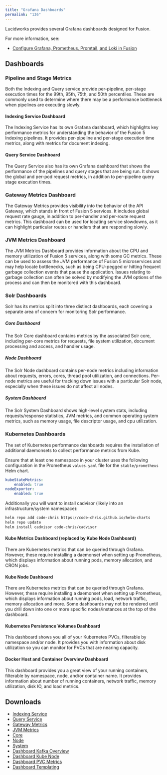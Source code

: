 ```yaml
---
title: "Grafana Dashboards"
permalink: "136"
---
```


Lucidworks provides several Grafana dashboards designed for Fusion.

For more information, see:

* [Configure Grafana, Prometheus, Promtail, and Loki in Fusion](/how-to/jpemcg/configure-grafana-prometheus-promtail-loki-in-fusion)

## Dashboards

### Pipeline and Stage Metrics

Both the Indexing and Query service provide per-pipeline, per-stage execution times for the 99th, 95th, 75th, and 50th percentiles. These are commonly used to determine where there may be a performance bottleneck when pipelines are executing slowly.

#### Indexing Service Dashboard

The Indexing Service has its own Grafana dashboard, which highlights key performance metrics for understanding the behavior of the Fusion 5 Indexing pipelines. It provides per-pipeline and per-stage execution time metrics, along with metrics for document indexing.

#### Query Service Dashboard

The Query Service also has its own Grafana dashboard that shows the performance of the pipelines and query stages that are being run. It shows the global and per-pod request metrics, in addition to per-pipeline query stage execution times.

### Gateway Metrics Dashboard

The Gateway Metrics provides visibility into the behavior of the API Gateway, which stands in front of Fusion 5 services.
It includes global request rate gauge, in addition to per-handler and per-route request metrics. This dashboard can be used for locating service slowdowns, as it can highlight particular routes or handlers that are responding slowly.

### JVM Metrics Dashboard

The JVM Metrics Dashboard provides information about the CPU and memory utilization of Fusion 5 services, along with some GC metrics. These can be used to assess the JVM performance of Fusion 5 microservices and may help locate bottlenecks, such as being CPU-pegged or hitting frequent garbage collection events that pause the application. Issues relating to garbage collection can often be solved by modifying the JVM options of the process and can then be monitored with this dashboard.

### Solr Dashboards

Solr has its metrics split into three distinct dashboards, each covering a separate area of concern for monitoring Solr performance.

##### Core Dashboard

The Solr Core dashboard contains metrics by the associated Solr core, including per-core metrics for requests, file system utilization, document processing and access, and handler usage.

##### Node Dashboard

The Solr Node dashboard contains per-node metrics including information about requests, errors, cores, thread pool utilization, and connections. Per-node metrics are useful for tracking down issues with a particular Solr node, especially when these issues do not affect all nodes.

##### System Dashboard

The Solr System Dashboard shows high-level system stats, including requests/response statistics, JVM metrics, and common operating system metrics, such as memory usage, file descriptor usage, and cpu utilization.

### Kubernetes Dashboards

The set of Kubernetes performance dashboards requires the installation of additional daemonsets to collect performance metrics from Kube.

Ensure that at least one namespace in your cluster uses the following configuration in the Prometheus `values.yaml` file for the `stable/prometheus` Helm chart.

```yaml
kubeStateMetrics:
    enabled: true
nodeExporter:
    enabled: true
```

Additionally you will want to install cadvisor (likely into an infrastructure/system namespace):

```sh
helm repo add code-chris https://code-chris.github.io/helm-charts
helm repo update
helm install cadvisor code-chris/cadvisor
```

#### Kube Metrics Dashboard (replaced by Kube Node Dashboard)

There are Kubernetes metrics that can be queried through Grafana. However, these require installing a daemonset when setting up Prometheus, which displays information about running pods, memory allocation, and CRON jobs.

#### Kube Node Dashboard

There are Kubernetes metrics that can be queried through Grafana. However, these require installing a daemonset when setting up Prometheus, which displays information about running pods, load, network traffic, memory allocation and more. Some dashboards may not be rendered until you drill down into one or more specific nodes/instances at the top of the dashboard.

#### Kubernetes Persistence Volumes Dashboard

This dashboard shows you all of your Kubernetes PVCs, filterable by namespace and/or node. It provides you with information about disk utilization so you can monitor for PVCs that are nearing capacity.

#### Docker Host and Container Overview Dashboard

This dashboard provides you a great view of your running containers, filterable by namespace, node, and/or container name. It provides information about number of running containers, network traffic, memory utilization, disk IO, and load metrics.

## Downloads

* [Indexing Service](https://raw.githubusercontent.com/lucidworks/fusion-cloud-native/master/monitoring/helm/fusion-monitoring-stack/dashboards/dashboard_indexing_metrics.json)
* [Query Service](https://raw.githubusercontent.com/lucidworks/fusion-cloud-native/master/monitoring/helm/fusion-monitoring-stack/dashboards/dashboard_query_pipeline.json)
* [Gateway Metrics](https://raw.githubusercontent.com/lucidworks/fusion-cloud-native/master/monitoring/helm/fusion-monitoring-stack/dashboards/dashboard_gateway_metrics.json)
* [JVM Metrics](https://raw.githubusercontent.com/lucidworks/fusion-cloud-native/master/monitoring/helm/fusion-monitoring-stack/dashboards/dashboard_jvm_metrics.json)
* [Core](https://raw.githubusercontent.com/lucidworks/fusion-cloud-native/master/monitoring/helm/fusion-monitoring-stack/dashboards/dashboard_solr_core.json)
* [Node](https://raw.githubusercontent.com/lucidworks/fusion-cloud-native/master/monitoring/helm/fusion-monitoring-stack/dashboards/dashboard_solr_node.json)
* [System](https://raw.githubusercontent.com/lucidworks/fusion-cloud-native/master/monitoring/helm/fusion-monitoring-stack/dashboards/dashboard_solr_system.json)
* [Dashboard Kafka Overview](https://raw.githubusercontent.com/lucidworks/fusion-cloud-native/master/monitoring/helm/fusion-monitoring-stack/dashboards/dashboard_kafka_overview.json)
* [Dashboard Kube Node](https://raw.githubusercontent.com/lucidworks/fusion-cloud-native/master/monitoring/helm/fusion-monitoring-stack/dashboards/dashboard_kube_node.json)
* [Dashboard PVC Metrics](https://raw.githubusercontent.com/lucidworks/fusion-cloud-native/master/monitoring/helm/fusion-monitoring-stack/dashboards/dashboard_pvc_metrics.json)
* [Dashboard Templating](https://raw.githubusercontent.com/lucidworks/fusion-cloud-native/master/monitoring/helm/fusion-monitoring-stack/dashboards/dashboard_templating.json)